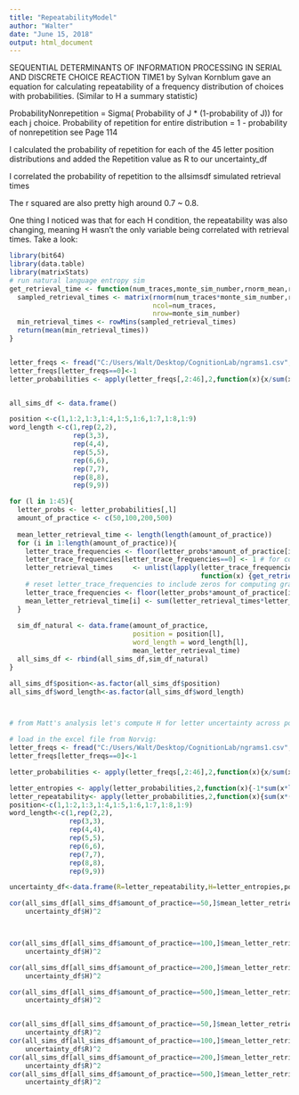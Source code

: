 ---
title: "RepeatabilityModel"
author: "Walter"
date: "June 15, 2018"
output: html_document
---

SEQUENTIAL DETERMINANTS OF INFORMATION PROCESSING IN SERIAL AND DISCRETE CHOICE REACTION TIME1 by Sylvan Kornblum gave an equation for calculating repeatability
of a frequency distribution of choices with probabilities.  (Similar to H a summary statistic)   

ProbabilityNonrepetition = Sigma( Probability of J * (1-probability of J))
for each j  choice.   Probability of repetition for entire distribution =
1 - probability of nonrepetition 
see Page 114

I calculated the probability of repetition for each of the 45 letter position distributions and added the Repetition value as R to our uncertainty_df

I correlated the probability of repetition to the allsimsdf simulated retrieval times

The r squared are also pretty high around 0.7 ~ 0.8.  

One thing I noticed was that for each H condition, the repeatability was also changing,
meaning H wasn't the only variable being correlated with retrieval times.
Take a look:


```{r}
library(bit64)
library(data.table)
library(matrixStats)
# run natural language entropy sim
get_retrieval_time <- function(num_traces,monte_sim_number,rnorm_mean,rnorm_sd) {
  sampled_retrieval_times <- matrix(rnorm(num_traces*monte_sim_number,rnorm_mean,rnorm_sd),
                                    ncol=num_traces,
                                    nrow=monte_sim_number)
  min_retrieval_times <- rowMins(sampled_retrieval_times)
  return(mean(min_retrieval_times))
}


letter_freqs <- fread("C:/Users/Walt/Desktop/CognitionLab/ngrams1.csv",integer64="numeric")
letter_freqs[letter_freqs==0]<-1
letter_probabilities <- apply(letter_freqs[,2:46],2,function(x){x/sum(x)})


all_sims_df <- data.frame()

position <-c(1,1:2,1:3,1:4,1:5,1:6,1:7,1:8,1:9)
word_length <-c(1,rep(2,2),
                rep(3,3),
                rep(4,4),
                rep(5,5),
                rep(6,6),
                rep(7,7),
                rep(8,8),
                rep(9,9))

for (l in 1:45){
  letter_probs <- letter_probabilities[,l]
  amount_of_practice <- c(50,100,200,500)
  
  mean_letter_retrieval_time <- length(length(amount_of_practice))
  for (i in 1:length(amount_of_practice)){
    letter_trace_frequencies <- floor(letter_probs*amount_of_practice[i])
    letter_trace_frequencies[letter_trace_frequencies==0] <- 1 # for convenience, we always assume there is 1 trace
    letter_retrieval_times     <- unlist(lapply(letter_trace_frequencies,
                                                function(x) {get_retrieval_time(x,100,500,100)}))
    # reset letter_trace_frequencies to include zeros for computing grand_mean
    letter_trace_frequencies <- floor(letter_probs*amount_of_practice[i])
    mean_letter_retrieval_time[i] <- sum(letter_retrieval_times*letter_trace_frequencies)/sum(letter_trace_frequencies)
  }
  
  sim_df_natural <- data.frame(amount_of_practice,
                               position = position[l],
                               word_length = word_length[l],
                               mean_letter_retrieval_time)
  all_sims_df <- rbind(all_sims_df,sim_df_natural)
}

all_sims_df$position<-as.factor(all_sims_df$position)
all_sims_df$word_length<-as.factor(all_sims_df$word_length)



# from Matt's analysis let's compute H for letter uncertainty across position and word length

# load in the excel file from Norvig:
letter_freqs <- fread("C:/Users/Walt/Desktop/CognitionLab/ngrams1.csv",integer64="numeric")
letter_freqs[letter_freqs==0]<-1

letter_probabilities <- apply(letter_freqs[,2:46],2,function(x){x/sum(x)})

letter_entropies <- apply(letter_probabilities,2,function(x){-1*sum(x*log2(x))})
letter_repeatability<- apply(letter_probabilities,2,function(x){sum(x*(1-x))})
position<-c(1,1:2,1:3,1:4,1:5,1:6,1:7,1:8,1:9)
word_length<-c(1,rep(2,2),
               rep(3,3),
               rep(4,4),
               rep(5,5),
               rep(6,6),
               rep(7,7),
               rep(8,8),
               rep(9,9))

uncertainty_df<-data.frame(R=letter_repeatability,H=letter_entropies,position,word_length)

cor(all_sims_df[all_sims_df$amount_of_practice==50,]$mean_letter_retrieval_time,
    uncertainty_df$H)^2



cor(all_sims_df[all_sims_df$amount_of_practice==100,]$mean_letter_retrieval_time,
    uncertainty_df$H)^2

cor(all_sims_df[all_sims_df$amount_of_practice==200,]$mean_letter_retrieval_time,
    uncertainty_df$H)^2

cor(all_sims_df[all_sims_df$amount_of_practice==500,]$mean_letter_retrieval_time,
    uncertainty_df$H)^2


cor(all_sims_df[all_sims_df$amount_of_practice==50,]$mean_letter_retrieval_time,
    uncertainty_df$R)^2
cor(all_sims_df[all_sims_df$amount_of_practice==100,]$mean_letter_retrieval_time,
    uncertainty_df$R)^2
cor(all_sims_df[all_sims_df$amount_of_practice==200,]$mean_letter_retrieval_time,
    uncertainty_df$R)^2
cor(all_sims_df[all_sims_df$amount_of_practice==500,]$mean_letter_retrieval_time,
    uncertainty_df$R)^2

```